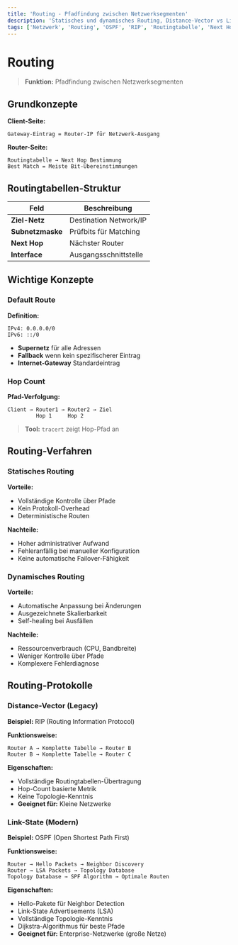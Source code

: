 ```yaml
---
title: 'Routing - Pfadfindung zwischen Netzwerksegmenten'
description: 'Statisches und dynamisches Routing, Distance-Vector vs Link-State Protokolle, Default Route'
tags: ['Netzwerk', 'Routing', 'OSPF', 'RIP', 'Routingtabelle', 'Next Hop']
---
```


# Routing

> **Funktion:** Pfadfindung zwischen Netzwerksegmenten

## Grundkonzepte

**Client-Seite:**
```
Gateway-Eintrag = Router-IP für Netzwerk-Ausgang
```

**Router-Seite:**
```
Routingtabelle → Next Hop Bestimmung
Best Match = Meiste Bit-Übereinstimmungen
```

## Routingtabellen-Struktur

| Feld | Beschreibung |
|------|-------------|
| **Ziel-Netz** | Destination Network/IP |
| **Subnetzmaske** | Prüfbits für Matching |
| **Next Hop** | Nächster Router |
| **Interface** | Ausgangsschnittstelle |

## Wichtige Konzepte

### Default Route
**Definition:**
```
IPv4: 0.0.0.0/0
IPv6: ::/0
```
- **Supernetz** für alle Adressen
- **Fallback** wenn kein spezifischerer Eintrag
- **Internet-Gateway** Standardeintrag

### Hop Count
**Pfad-Verfolgung:**
```
Client → Router1 → Router2 → Ziel
         Hop 1     Hop 2
```
> **Tool:** `tracert` zeigt Hop-Pfad an

## Routing-Verfahren

### Statisches Routing

**Vorteile:**
- Vollständige Kontrolle über Pfade
- Kein Protokoll-Overhead
- Deterministische Routen

**Nachteile:**
- Hoher administrativer Aufwand
- Fehleranfällig bei manueller Konfiguration
- Keine automatische Failover-Fähigkeit

### Dynamisches Routing

**Vorteile:**
- Automatische Anpassung bei Änderungen
- Ausgezeichnete Skalierbarkeit
- Self-healing bei Ausfällen

**Nachteile:**
- Ressourcenverbrauch (CPU, Bandbreite)
- Weniger Kontrolle über Pfade
- Komplexere Fehlerdiagnose

## Routing-Protokolle

### Distance-Vector (Legacy)

**Beispiel:** RIP (Routing Information Protocol)

**Funktionsweise:**
```
Router A → Komplette Tabelle → Router B
Router B → Komplette Tabelle → Router C
```

**Eigenschaften:**
- Vollständige Routingtabellen-Übertragung
- Hop-Count basierte Metrik
- Keine Topologie-Kenntnis
- **Geeignet für:** Kleine Netzwerke

### Link-State (Modern)

**Beispiel:** OSPF (Open Shortest Path First)

**Funktionsweise:**
```
Router → Hello Packets → Neighbor Discovery
Router → LSA Packets → Topology Database
Topology Database → SPF Algorithm → Optimale Routen
```

**Eigenschaften:**
- Hello-Pakete für Neighbor Detection
- Link-State Advertisements (LSA)
- Vollständige Topologie-Kenntnis
- Dijkstra-Algorithmus für beste Pfade
- **Geeignet für:** Enterprise-Netzwerke (große Netze)
